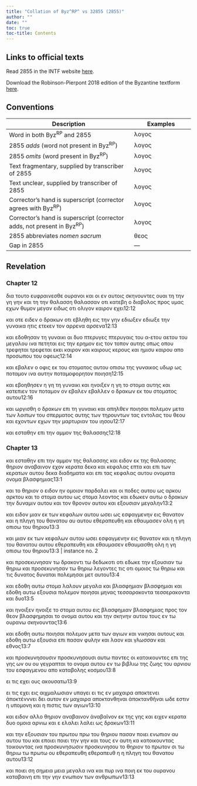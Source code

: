 ```yaml
---
title: "Collation of Byz^RP^ vs 32855 (2855)"
author: ""
date: ""
toc: true
toc-title: Contents
---
```


::: {.callout-note appearance="minimal" icon="false" collapse="true"}
# Links to official texts

Read 2855 in the INTF website [here](https://ntvmr.uni-muenster.de/manuscript-workspace?docID=32855).

Download the Robinson-Pierpont 2018 edition of the Byzantine textform [here](https://web.archive.org/web/20210413060536/https://byzantinetext.com/wp-content/uploads/2021/03/robinson-pierpont-2018-gnt-edition.pdf).


:::


::: {.callout-note appearance="minimal" icon="false" collapse="true"}
# Conventions

| Description                                                              	| Examples                           	|
|--------------------------------------------------------------------------	|------------------------------------	|
| Word in both Byz^RP^ and 2855                                   	| λογος                              	|
| 2855 *adds* (word not present in Byz^RP^)                       	| [λογος]{.greek-added}            	|
| 2855 *omits* (word present in Byz^RP^)                          	| [λογος]{.greek-omitted}          	|
| Text fragmentary, supplied by transcriber of 2855               	| [λογος]{.greek-supplied}         	|
| Text unclear, supplied by transcriber of 2855                   	| [λογος]{.unclear}                	|
| Corrector's hand is superscript (corrector agrees with Byz^RP^)          	| [λογος]{.corr}                   	|
| Corrector's hand is superscript (corrector adds, not present in Byz^RP^) 	| [[λογος]{.corr}]{.greek-added} 	|
| 2855 abbreviates *nomen sacrum*                                 	| [θεος]{.greek-abbr}            	|
| Gap in 2855                                                     	| [―]{.gap}                        	|
:::

## Revelation

### Chapter 12

[δια]{.greek-omitted} [τουτο]{.greek-omitted} [ευφραινεσθε]{.greek-omitted} [ουρανοι]{.greek-omitted} και οι εν αυτοις σκηνουντες ουαι [τη]{.greek-omitted} [την]{.greek-added} [γη]{.greek-omitted} [γην]{.greek-added} και [τη]{.greek-omitted} [την]{.greek-added} [θαλασση]{.greek-omitted} [θαλασσαν]{.greek-added} οτι κατεβη ο διαβολος προς υμας εχων θυμον μεγαν ειδως οτι ολιγον καιρον εχει[12:12]{.aside}

και οτε ειδεν ο δρακων οτι εβληθη εις την γην [εδιωξεν]{.greek-omitted} [εδιωξε]{.greek-added} την γυναικα ητις ετεκεν τον [αρρενα]{.greek-omitted} [αρσενα]{.greek-added}[12:13]{.aside}

και εδοθησαν τη γυναικι [αι]{.greek-added} δυο [πτερυγες]{.greek-omitted} [πτερυγαις]{.greek-added} του [α[-]{.unclear}ετου]{.greek-added} [αετου]{.corr} του μεγαλου ινα πετηται εις την ερημον εις τον τοπον αυτης [οπως]{.greek-omitted} [οπου]{.greek-added} [τρεφηται]{.greek-omitted} [τρεφεται]{.greek-added} εκει καιρον και [καιρους]{.greek-omitted} [κερους]{.greek-added} και ημισυ καιρου απο προσωπου του οφεως[12:14]{.aside}

και εβα[λ]{.unclear}εν ο οφις εκ του στοματος αυτου οπισω της γυναικος [υ]{.unclear}δωρ ως ποταμον ινα αυτην ποταμοφορητον ποιηση[12:15]{.aside}

και εβοηθησεν η γη τη γυναικι και ηνοιξεν η γη το στομα αυτης και κατεπιεν τον ποταμον ον [εβαλεν]{.greek-omitted} [εβαλλεν]{.greek-added} ο δρακων εκ του στοματος αυτου[12:16]{.aside}

και ωργισθη ο δρακων επι τη γυναικι και απηλθεν ποιησαι πολεμον μετα των λοιπων του σπερματος αυτης των τηρουντων τας εντολας του [θεου]{.greek-abbr} και [εχοντων]{.greek-omitted} [εχων]{.greek-added} την μαρτυριαν [του]{.greek-added} [ιησου]{.greek-abbr}[12:17]{.aside}

[και]{.greek-added} [εσταθην]{.greek-added} [επι]{.greek-added} [την]{.greek-added} [αμμον]{.greek-added} [της]{.greek-added} [θαλασσης]{.greek-added}[12:18]{.aside}

### Chapter 13

[και]{.greek-omitted} [εσταθην]{.greek-omitted} [επι]{.greek-omitted} [την]{.greek-omitted} [αμμον]{.greek-omitted} [της]{.greek-omitted} [θαλασσης]{.greek-omitted} και ειδον εκ της θαλασσης θηριον αναβαινον εχον κερα[τα]{.unclear} δεκα και κεφαλας επτα και επι των [κερα]{.greek-supplied}τ[ων]{.unclear} αυτου δεκα διαδηματα και επι τας κε[φαλας]{.greek-supplied} αυτου [ονοματα]{.greek-omitted} [ονομα]{.greek-added} βλασφημιας[13:1]{.aside}

και το θη[ριον]{.greek-supplied} [ο]{.greek-supplied} [ε]{.greek-supplied}ιδον ην ομοιον παρδαλει και οι ποδες [αυ]{.greek-supplied}του ως [αρκου]{.greek-omitted} [αρκτου]{.greek-added} και το στομα αυτου [ως]{.greek-supplied} [στ]{.greek-supplied}ομ[α]{.unclear} λεοντος και εδωκεν αυτω ο δρα[κων]{.greek-supplied} [την]{.unclear} δυναμιν αυτου και τον θρονον [αυτου]{.greek-supplied} [και]{.greek-supplied} [ε]{.greek-supplied}ξ[ου]{.unclear}σιαν μεγαλην[13:2]{.aside}

και [ειδον]{.greek-added} μι[αν]{.greek-supplied} [εκ]{.greek-supplied} [των]{.greek-supplied} [κε]{.greek-supplied}[φ]{.unclear}αλων αυτου [ωσει]{.greek-omitted} [ως]{.greek-added} εσφαγμενην [εις]{.greek-supplied} [θανατον]{.greek-supplied} και η πληγη του θανατου [αυ]{.greek-added} [αυτου]{.greek-omitted} [εθεραπευθη]{.greek-omitted} [και]{.greek-omitted} [εθαυμασεν]{.greek-omitted} [ολη]{.greek-omitted} [η]{.greek-omitted} [γη]{.greek-omitted} [οπισω]{.greek-omitted} [του]{.greek-omitted} [θηριου]{.greek-omitted}[13:3]{.aside}

[και]{.greek-omitted} [μιαν]{.greek-omitted} [εκ]{.greek-omitted} [των]{.greek-omitted} [κεφαλων]{.greek-omitted} [αυτου]{.greek-omitted} [ωσει]{.greek-omitted} [εσφαγμενην]{.greek-omitted} [εις]{.greek-omitted} [θανατον]{.greek-omitted} [και]{.greek-omitted} [η]{.greek-omitted} [πληγη]{.greek-omitted} [του]{.greek-supplied} [θανατου]{.greek-omitted} [αυτου]{.greek-omitted} [εθεραπευθη]{.greek-supplied} [και]{.unclear} [εθαυμασεν]{.greek-omitted} [[εθαυ]{.unclear}μασ[θη]{.unclear}]{.greek-added} ολη η γη οπισω του θηριου[13:3 | instance no. 2]{.aside}

και προσεκυνησαν τω δρακοντι [τω]{.greek-omitted} [δεδωκοτι]{.greek-omitted} [οτι]{.greek-added} [εδωκε]{.greek-added} την εξουσιαν τω θηριω [και]{.greek-omitted} [προσεκυνησαν]{.greek-omitted} [τω]{.greek-omitted} [θηριω]{.greek-omitted} λεγοντες [τις]{.greek-omitted} [οτι]{.greek-added} ομοιος τω θηριω και τις [δυνατος]{.greek-omitted} [δυναται]{.greek-added} πολεμησαι μετ αυτου[13:4]{.aside}

και εδοθη αυτω στομα λαλουν μεγαλα και [βλασφημιαν]{.greek-omitted} [βλασφημιαι]{.greek-added} και εδοθη αυτω εξουσια [πολεμον]{.greek-omitted} ποιησαι μηνας [τεσσαρακοντα]{.greek-omitted} [τεσσερακοντα]{.greek-added} [και]{.greek-added} δυο[13:5]{.aside}

και [ηνοιξεν]{.greek-omitted} [ηνοιξε]{.greek-added} το στομα αυτου εις [βλασφημιαν]{.greek-omitted} [βλασφημιας]{.greek-added} προς τον [θεον]{.greek-abbr} βλασφημησαι το ονομα αυτου και την σκην[ην]{.unclear} αυτου τους εν τω [ουρανω]{.greek-abbr} σκηνουντας[13:6]{.aside}

[και]{.greek-omitted} [εδοθη]{.greek-omitted} [αυτω]{.greek-omitted} [ποιησαι]{.greek-omitted} [πολεμον]{.greek-omitted} [μετα]{.greek-omitted} [των]{.greek-omitted} [αγιων]{.greek-omitted} [και]{.greek-omitted} [νικησαι]{.greek-omitted} [αυτους]{.greek-omitted} και εδοθη αυτω εξουσια επι πασαν φυλην και λαον και γλωσσαν και εθνος[13:7]{.aside}

και [προσκυνησουσιν]{.greek-omitted} [προσκυνησουσι]{.greek-added} αυτω παντες οι κατοικουντες επι της γης [ων]{.greek-omitted} [ου]{.greek-added} ου γεγραπται το ονομα [αυτου]{.greek-added} εν τω βιβλιω της ζωης του αρνιου του εσφαγμενου απο καταβολης κοσμου[13:8]{.aside}

ει τις εχει ους ακουσατω[13:9]{.aside}

ει τις [εχει]{.greek-omitted} [εις]{.greek-added} αιχμαλωσιαν υπαγει ει τις εν μαχαιρα [αποκτενει]{.greek-omitted} [ἀποκτένννει]{.greek-added} δει αυτον εν μαχαιρα [αποκτανθηναι]{.greek-omitted} [ἀποκτανθῆναι]{.greek-added} ωδε εστιν η υπομονη και η πιστις των αγιων[13:10]{.aside}

και ειδον αλλο θηριον [αναβαινον]{.greek-omitted} [ἀναβαῖνον]{.greek-added} εκ τη[ς]{.unclear} [γης]{.greek-supplied} και ειχεν κερατα δυο ομοια αρνιω [και]{.greek-supplied} [[ε]{.greek-supplied}]{.greek-added} [ελαλει]{.greek-omitted} [λαλει]{.greek-added} ως δρακων[13:11]{.aside}

και την εξουσιαν τ[ου]{.greek-supplied} [πρωτου]{.greek-omitted} [[πρω]{.greek-supplied}]{.greek-added} [του]{.greek-added} θηριου πασαν ποιει ενωπιον [[αυ]{.greek-supplied}]{.greek-added} [αυτου]{.greek-omitted} [του]{.greek-added} και [εποιει]{.greek-omitted} [ποιει]{.greek-added} την γην και τους εν αυτ[η]{.greek-supplied} [[κα]{.greek-supplied}]{.greek-added} [κατοικουντας]{.greek-omitted} [το[ι]{.unclear}κουντας]{.greek-added} ινα [προσκυνησωσιν]{.greek-omitted} [προσκυνησ[ου]{.greek-supplied}]{.greek-added} [το]{.greek-omitted} [θηριον]{.greek-omitted} [το]{.greek-omitted} [πρωτον]{.greek-omitted} [σι]{.greek-added} [τω]{.greek-added} [θηριω]{.greek-added} [τω]{.greek-added} [πρωτω]{.greek-added} ου [εθεραπευθη]{.greek-omitted} [εθ[εραπευθ]{.greek-supplied}]{.greek-added} [[η]{.unclear}]{.greek-added} η πληγη του θανατου αυτου[13:12]{.aside}

[και]{.greek-supplied} [ποιει]{.greek-supplied} [[ση]{.greek-supplied}]{.greek-added} [σημεια]{.greek-omitted} [μεια]{.greek-added} μεγαλα [ινα]{.greek-added} και πυρ [ινα]{.greek-omitted} [ποιη]{.greek-added} [ε]{.unclear}[κ]{.greek-supplied} [του]{.greek-supplied} [[ουρανου]{.greek-abbr}]{.greek-supplied} [καταβαινη]{.greek-omitted} [επι]{.greek-omitted} [την]{.greek-omitted} [γην]{.greek-omitted} [ενωπιον]{.greek-omitted} [των]{.greek-omitted} [ανθρωπων]{.greek-omitted}[13:13]{.aside}

